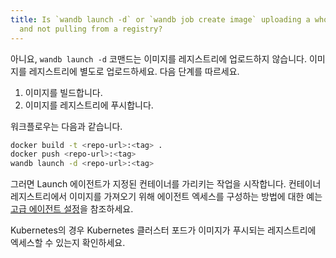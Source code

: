 ```yaml
---
title: Is `wandb launch -d` or `wandb job create image` uploading a whole docker artifact
  and not pulling from a registry?
---
```


아니요, `wandb launch -d` 코맨드는 이미지를 레지스트리에 업로드하지 않습니다. 이미지를 레지스트리에 별도로 업로드하세요. 다음 단계를 따르세요.

1. 이미지를 빌드합니다.
2. 이미지를 레지스트리에 푸시합니다.

워크플로우는 다음과 같습니다.

```bash
docker build -t <repo-url>:<tag> .
docker push <repo-url>:<tag>
wandb launch -d <repo-url>:<tag>
```

그러면 Launch 에이전트가 지정된 컨테이너를 가리키는 작업을 시작합니다. 컨테이너 레지스트리에서 이미지를 가져오기 위해 에이전트 엑세스를 구성하는 방법에 대한 예는 [고급 에이전트 설정](/ko/launch/set-up-launch/setup-agent-advanced#agent-configuration)을 참조하세요.

Kubernetes의 경우 Kubernetes 클러스터 포드가 이미지가 푸시되는 레지스트리에 엑세스할 수 있는지 확인하세요.
